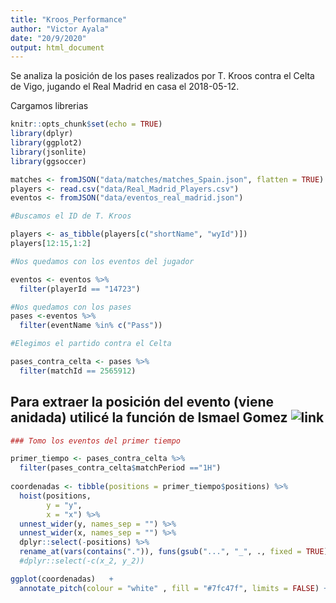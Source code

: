 ---
title: "Kroos_Performance"
author: "Victor Ayala"
date: "20/9/2020"
output: html_document
---

Se analiza la posición de los pases realizados por T. Kroos contra el Celta de Vigo, jugando el Real Madrid en casa el 2018-05-12.

Cargamos librerias

```{r setup, include=FALSE}
knitr::opts_chunk$set(echo = TRUE)
library(dplyr)
library(ggplot2)
library(jsonlite)
library(ggsoccer)
```



```{r, cache}
matches <- fromJSON("data/matches/matches_Spain.json", flatten = TRUE)
players <- read.csv("data/Real_Madrid_Players.csv")
eventos <- fromJSON("data/eventos_real_madrid.json")
```

 

```{r}
#Buscamos el ID de T. Kroos

players <- as_tibble(players[c("shortName", "wyId")])
players[12:15,1:2]
```

```{r}

#Nos quedamos con los eventos del jugador

eventos <- eventos %>%
  filter(playerId == "14723")

#Nos quedamos con los pases
pases <-eventos %>%
  filter(eventName %in% c("Pass"))

#Elegimos el partido contra el Celta

pases_contra_celta <- pases %>%
  filter(matchId == 2565912)

```


## Para extraer la posición del evento (viene anidada) utilicé la función de Ismael Gomez ![link](https://github.com/Dato-Futbol/xg-model/blob/master/getshots.R) 

```{r, warning=FALSE}

### Tomo los eventos del primer tiempo

primer_tiempo <- pases_contra_celta %>%
  filter(pases_contra_celta$matchPeriod =="1H") 
  
coordenadas <- tibble(positions = primer_tiempo$positions) %>%
  hoist(positions, 
        y = "y",
        x = "x") %>%
  unnest_wider(y, names_sep = "") %>%
  unnest_wider(x, names_sep = "") %>%
  dplyr::select(-positions) %>%
  rename_at(vars(contains(".")), funs(gsub("...", "_", ., fixed = TRUE))) #%>%
  #dplyr::select(-c(x_2, y_2))
```


```{r}
ggplot(coordenadas)   + 
  annotate_pitch(colour = "white" , fill = "#7fc47f", limits = FALSE) + theme_pitch() + geom_point(aes(x = x_1, y = y_1))
```

